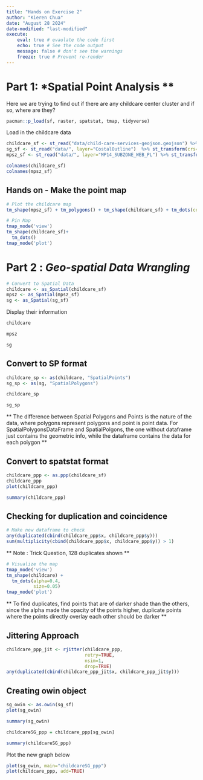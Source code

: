 ```yaml
---
title: "Hands on Exercise 2"
author: "Kieren Chua"
date: "August 28 2024"
date-modified: "last-modified"
execute: 
    eval: true # evaulate the code first
    echo: true # See the code output
    message: false # don't see the warnings
    freeze: true # Prevent re-render
---
```


# Part 1: *Spatial Point Analysis **
Here we are trying to find out if there are any childcare center cluster and if so, where are they?

```r
pacman::p_load(sf, raster, spatstat, tmap, tidyverse)
```

Load in the childcare data
```r
childcare_sf <- st_read("data/child-care-services-geojson.geojson") %>% st_transform(crs=3414)
sg_sf <- st_read("data/", layer="CostalOutline")  %>% st_transform(crs=3414)
mpsz_sf <- st_read("data/", layer="MP14_SUBZONE_WEB_PL") %>% st_transform(crs=3414)

colnames(childcare_sf)
colnames(mpsz_sf)
```

## Hands on - Make the point map
```r
# Plot the childcare map
tm_shape(mpsz_sf) + tm_polygons() + tm_shape(childcare_sf) + tm_dots(col="black", size=0.05)
```
```r
# Pin Map
tmap_mode('view')
tm_shape(childcare_sf)+
  tm_dots()
tmap_mode('plot')
```

# Part 2 : *Geo-spatial Data Wrangling*
```r
# Convert to Spatial Data
childcare <- as_Spatial(childcare_sf)
mpsz <- as_Spatial(mpsz_sf)
sg <- as_Spatial(sg_sf)
```


Display their information
```r
childcare
```
```r
mpsz
```
```r
sg
```
## Convert to SP format
```r
childcare_sp <- as(childcare, "SpatialPoints")
sg_sp <- as(sg, "SpatialPolygons")
```

```r
childcare_sp
```

```r
sg_sp
```
** The difference between Spatial Polygons and Points is the nature of the data, where polygons represent polygons and point is point data. For SpatialPolygonsDataFrame and SpatialPolgons, the one without dataframe just contains the geometric info, while the dataframe contains the data for each polygon **

## Convert to spatstat format

```r
childcare_ppp <- as.ppp(childcare_sf)
childcare_ppp
plot(childcare_ppp)
```

```r
summary(childcare_ppp)
```
## Checking for duplication and coincidence

```r
# Make new dataframe to check
any(duplicated(cbind(childcare_ppp$x, childcare_ppp$y)))
sum(multiplicity(cbind(childcare_ppp$x, childcare_ppp$y)) > 1)
```
** Note : Trick Question, 128 duplicates shown **

```r
# Visualize the map
tmap_mode('view')
tm_shape(childcare) +
  tm_dots(alpha=0.4, 
          size=0.05)
tmap_mode('plot')
```

** To find duplicates, find points that are of darker shade than the others, since the alpha made the opacity of the points higher, duplicate points where the points directly overlay each other should be darker **

## Jittering Approach

```r
childcare_ppp_jit <- rjitter(childcare_ppp, 
                             retry=TRUE, 
                             nsim=1, 
                             drop=TRUE)
any(duplicated(cbind(childcare_ppp_jit$x, childcare_ppp_jit$y)))
```

## Creating owin object

```r
sg_owin <- as.owin(sg_sf)
plot(sg_owin)
```
```r
summary(sg_owin)
```
```r
childcareSG_ppp = childcare_ppp[sg_owin]
```
```r
summary(childcareSG_ppp)
```
Plot the new graph below

```r
plot(sg_owin, main="childcareSG_ppp")
plot(childcare_ppp, add=TRUE)
```

